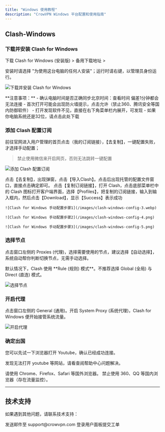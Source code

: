 ```yaml
---
title: "Windows 使用教程"
description: "CrowVPN Windows 平台配置和使用指南"
---
```


## Clash-Windows

### 下载并安装 Clash for Windows

下载 Clash for Windows (安装版) > 备用下载地址 >

安装时请选择 "为使用这台电脑的任何人安装"；运行时请右键，以管理员身份运行。

![下载并安装 Clash for Windows](/images/clash-windows-config-1.webp)

<Warning>
  **注意事项：**
  - 确认电脑时间是否正确同步北京时间：查看时间 偏差1分钟都会无法连接
  - 首次打开可能会出现防火墙提示，点击允许（禁止360、腾讯安全等国内防御软件）
  - 打开发现软件不见，直接在右下角菜单栏内展开，可发现
  - 如果你电脑系统还是32位，请点击此处下载
</Warning>

### 添加 Clash 配置订阅

前往官网进入用户管理的首页点击（我的订阅链接），【去复制】，一键配置失败，才选择手动配置；

> 禁止使用微信来开启网页，否则无法跳转一键配置

![添加 Clash 配置订阅](/images/dao-clash.png)

<AccordionGroup>
  <Accordion title="一键配置">
    点击【去复制】，出现弹窗，点击【导入Clash】。点击后出现托管的配置文件窗口，直接点击确定即可。
  </Accordion>
  
  <Accordion title="手动配置">
    点击【复制订阅链接】，打开 Clash，点击底部菜单栏中的 Clash 图标打开客户端界面，选择【Profiles】，把复制的订阅链接，输入到输入框内，然后点击【Download】，显示【Success】表示成功
    
    ![Clash for Windows 手动配置步骤1](/images/clash-windows-config-3.webp)
    
    ![Clash for Windows 手动配置步骤2](/images/clash-windows-config-4.png)
    
    ![Clash for Windows 手动配置步骤3](/images/clash-windows-config-5.png)
  </Accordion>
</AccordionGroup>

### 选择节点

点击窗口左侧的 Proxies (代理)，选择需要使用的节点，建议选择【自动选择】，系统自动帮你判断切换节点，无需手动选择。

<Info>
  默认情况下，Clash 使用 **Rule (规则) 模式**。不推荐选择 Global (全局) 与 Direct (直连) 模式。
</Info>

![选择节点](/images/clash-windows-config-6.png)

### 开启代理

点击窗口左侧的 General (通用)。开启 System Proxy (系统代理)，Clash for Windows 便开始接管系统流量。

![开启代理](/images/clash-windows-config-7.webp)

### 确定出国

您可以先试一下浏览器打开 Youtube，确认已经成功连接。

发现无法打开 youtube 等网站，请看查阅帮助中心问题解决。

<Info>
  请使用 Chrome、Firefox、Safari 等国外浏览器。
  禁止使用 360、QQ 等国内浏览器（存在流量监控）。
</Info>

---

## 技术支持

如果遇到其他问题，请联系技术支持：

<CardGroup cols={2}>
  <Card title="邮箱支持" icon="envelope">
    发送邮件至 support@crowvpn.com
  </Card>
  <Card title="用户面板" icon="user">
    登录用户面板提交工单
  </Card>
</CardGroup>
